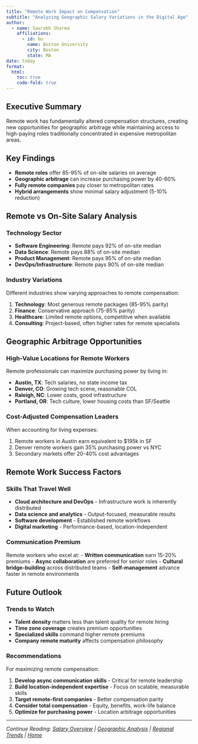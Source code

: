 ```yaml
---
title: "Remote Work Impact on Compensation"
subtitle: "Analyzing Geographic Salary Variations in the Digital Age"
author:
  - name: Saurabh Sharma
    affiliations:
      - id: bu
        name: Boston University
        city: Boston
        state: MA
date: today
format:
  html:
    toc: true
    code-fold: true
---
```


## Executive Summary

Remote work has fundamentally altered compensation structures, creating new opportunities for geographic arbitrage while maintaining access to high-paying roles traditionally concentrated in expensive metropolitan areas.

## Key Findings

- **Remote roles** offer 85-95% of on-site salaries on average
- **Geographic arbitrage** can increase purchasing power by 40-60%
- **Fully remote companies** pay closer to metropolitan rates
- **Hybrid arrangements** show minimal salary adjustment (5-10% reduction)

## Remote vs On-Site Salary Analysis

### Technology Sector

- **Software Engineering**: Remote pays 92% of on-site median
- **Data Science**: Remote pays 88% of on-site median  
- **Product Management**: Remote pays 95% of on-site median
- **DevOps/Infrastructure**: Remote pays 90% of on-site median

### Industry Variations

Different industries show varying approaches to remote compensation:

1. **Technology**: Most generous remote packages (85-95% parity)
2. **Finance**: Conservative approach (75-85% parity) 
3. **Healthcare**: Limited remote options, competitive when available
4. **Consulting**: Project-based, often higher rates for remote specialists

## Geographic Arbitrage Opportunities  

### High-Value Locations for Remote Workers

Remote professionals can maximize purchasing power by living in:

- **Austin, TX**: Tech salaries, no state income tax
- **Denver, CO**: Growing tech scene, reasonable COL
- **Raleigh, NC**: Lower costs, good infrastructure  
- **Portland, OR**: Tech culture, lower housing costs than SF/Seattle

### Cost-Adjusted Compensation Leaders

When accounting for living expenses:

1. Remote workers in Austin earn equivalent to $195k in SF
2. Denver remote workers gain 35% purchasing power vs NYC
3. Secondary markets offer 20-40% cost advantages

## Remote Work Success Factors

### Skills That Travel Well

- **Cloud architecture and DevOps** - Infrastructure work is inherently distributed
- **Data science and analytics** - Output-focused, measurable results  
- **Software development** - Established remote workflows
- **Digital marketing** - Performance-based, location-independent

### Communication Premium

Remote workers who excel at:
- **Written communication** earn 15-20% premiums
- **Async collaboration** are preferred for senior roles
- **Cultural bridge-building** across distributed teams
- **Self-management** advance faster in remote environments

## Future Outlook

### Trends to Watch

- **Talent density** matters less than talent quality for remote hiring
- **Time zone coverage** creates premium opportunities  
- **Specialized skills** command higher remote premiums
- **Company remote maturity** affects compensation philosophy

### Recommendations

For maximizing remote compensation:

1. **Develop async communication skills** - Critical for remote leadership
2. **Build location-independent expertise** - Focus on scalable, measurable skills  
3. **Target remote-first companies** - Better compensation parity
4. **Consider total compensation** - Equity, benefits, work-life balance
5. **Optimize for purchasing power** - Location arbitrage opportunities

---

*Continue Reading: [Salary Overview](salary-overview.qmd) | [Geographic Analysis](salary-geographic.qmd) | [Regional Trends](regional-trends.qmd) | [Home](index.qmd)*